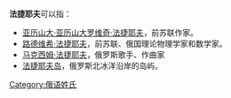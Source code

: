'''法捷耶夫'''可以指：
*[[亚历山大·亚历山大罗维奇·法捷耶夫|亚历山大·亚历山大罗维奇·法捷耶夫]]，前苏联作家。
*[[路德维希·法捷耶夫|路德维希·法捷耶夫]]，前苏联、俄国理论物理学家和数学家。
*[[马克西姆·法捷耶夫|马克西姆·法捷耶夫]]，俄罗斯歌手、作曲家
*[[法捷耶夫岛|法捷耶夫岛]]，俄罗斯北冰洋沿岸的岛屿。

{{Disambiguation|Cat=四字姓氏消歧义}}
[[Category:俄语姓氏|Category:俄语姓氏]]